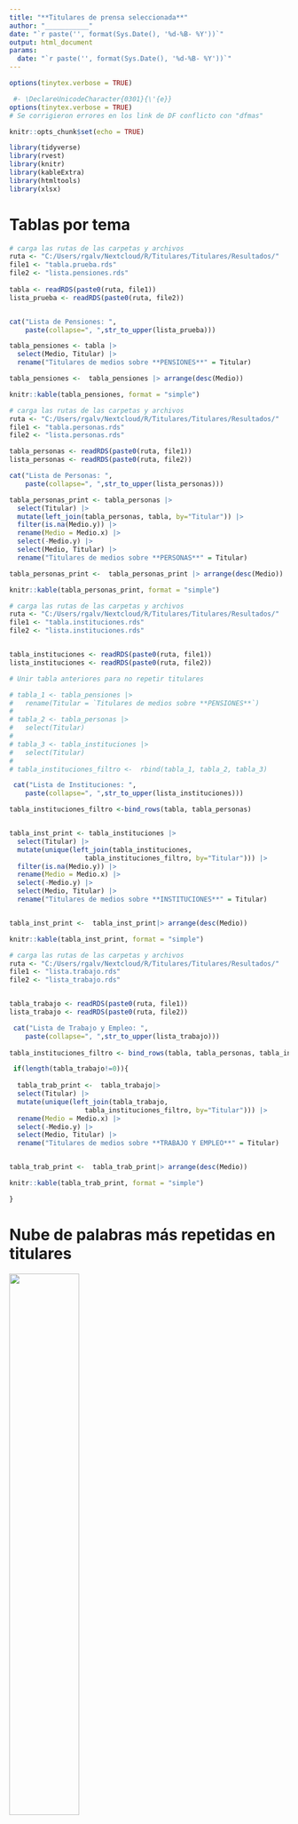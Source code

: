 ```yaml
---
title: "**Titulares de prensa seleccionada**"
author: "___________"
date: "`r paste('', format(Sys.Date(), '%d-%B- %Y'))`"
output: html_document
params:   
  date: "`r paste('', format(Sys.Date(), '%d-%B- %Y'))`"
---
```



```r
options(tinytex.verbose = TRUE)
```

```r
 #- \DeclareUnicodeCharacter{0301}{\'{e}}
options(tinytex.verbose = TRUE)
# Se corrigieron errores en los link de DF conflicto con "dfmas" 

knitr::opts_chunk$set(echo = TRUE)

library(tidyverse)
library(rvest)
library(knitr)
library(kableExtra)
library(htmltools)
library(xlsx)

```
 
# Tablas por tema
```r

# carga las rutas de las carpetas y archivos
ruta <- "C:/Users/rgalv/Nextcloud/R/Titulares/Titulares/Resultados/"
file1 <- "tabla.prueba.rds"
file2 <- "lista.pensiones.rds"
 
tabla <- readRDS(paste0(ruta, file1))
lista_prueba <- readRDS(paste0(ruta, file2))


cat("Lista de Pensiones: ",
    paste(collapse=", ",str_to_upper(lista_prueba)))

tabla_pensiones <- tabla |> 
  select(Medio, Titular) |> 
  rename("Titulares de medios sobre **PENSIONES**" = Titular) 

tabla_pensiones <-  tabla_pensiones |> arrange(desc(Medio))

knitr::kable(tabla_pensiones, format = "simple") 
```   
 
```r

# carga las rutas de las carpetas y archivos
ruta <- "C:/Users/rgalv/Nextcloud/R/Titulares/Titulares/Resultados/"
file1 <- "tabla.personas.rds"
file2 <- "lista.personas.rds"

tabla_personas <- readRDS(paste0(ruta, file1))
lista_personas <- readRDS(paste0(ruta, file2))

cat("Lista de Personas: ",
    paste(collapse=", ",str_to_upper(lista_personas)))

tabla_personas_print <- tabla_personas |> 
  select(Titular) |> 
  mutate(left_join(tabla_personas, tabla, by="Titular")) |> 
  filter(is.na(Medio.y)) |> 
  rename(Medio = Medio.x) |> 
  select(-Medio.y) |> 
  select(Medio, Titular) |> 
  rename("Titulares de medios sobre **PERSONAS**" = Titular) 

tabla_personas_print <-  tabla_personas_print |> arrange(desc(Medio))

knitr::kable(tabla_personas_print, format = "simple") 

```
 
```r

# carga las rutas de las carpetas y archivos
ruta <- "C:/Users/rgalv/Nextcloud/R/Titulares/Titulares/Resultados/"
file1 <- "tabla.instituciones.rds"
file2 <- "lista.instituciones.rds"


tabla_instituciones <- readRDS(paste0(ruta, file1))
lista_instituciones <- readRDS(paste0(ruta, file2))

# Unir tabla anteriores para no repetir titulares

# tabla_1 <- tabla_pensiones |> 
#   rename(Titular = `Titulares de medios sobre **PENSIONES**`)
# 
# tabla_2 <- tabla_personas |> 
#   select(Titular)
# 
# tabla_3 <- tabla_instituciones |> 
#   select(Titular)
# 
# tabla_instituciones_filtro <-  rbind(tabla_1, tabla_2, tabla_3)

 cat("Lista de Instituciones: ",
    paste(collapse=", ",str_to_upper(lista_instituciones)))

tabla_instituciones_filtro <-bind_rows(tabla, tabla_personas)


tabla_inst_print <- tabla_instituciones |> 
  select(Titular) |> 
  mutate(unique(left_join(tabla_instituciones,
                   tabla_instituciones_filtro, by="Titular"))) |> 
  filter(is.na(Medio.y)) |> 
  rename(Medio = Medio.x) |> 
  select(-Medio.y) |> 
  select(Medio, Titular) |> 
  rename("Titulares de medios sobre **INSTITUCIONES**" = Titular) 


tabla_inst_print <-  tabla_inst_print|> arrange(desc(Medio))

knitr::kable(tabla_inst_print, format = "simple") 


```


```r

# carga las rutas de las carpetas y archivos
ruta <- "C:/Users/rgalv/Nextcloud/R/Titulares/Titulares/Resultados/"
file1 <- "lista.trabajo.rds"
file2 <- "lista_trabajo.rds"


tabla_trabajo <- readRDS(paste0(ruta, file1))
lista_trabajo <- readRDS(paste0(ruta, file2))

 cat("Lista de Trabajo y Empleo: ",
    paste(collapse=", ",str_to_upper(lista_trabajo)))
 
tabla_instituciones_filtro <- bind_rows(tabla, tabla_personas, tabla_instituciones)

 if(length(tabla_trabajo!=0)){
 
  tabla_trab_print <-  tabla_trabajo|> 
  select(Titular) |> 
  mutate(unique(left_join(tabla_trabajo,
                   tabla_instituciones_filtro, by="Titular"))) |> 
  rename(Medio = Medio.x) |> 
  select(-Medio.y) |> 
  select(Medio, Titular) |> 
  rename("Titulares de medios sobre **TRABAJO Y EMPLEO**" = Titular) 


tabla_trab_print <-  tabla_trab_print|> arrange(desc(Medio))

knitr::kable(tabla_trab_print, format = "simple") 

}


```


# Nube de palabras más repetidas en titulares
\centering
![]("C:/Users/rgalv/Nextcloud/R/Titulares/Titulares/Resultados/nube_palabras/figura/fig_1.pdf"){width=50%}
<!-- ![](../Resultados/graf_1.png){width=50%, height=40%} -->


\blandscape

```r

# BC Dolares 
url2 <- "https://si3.bcentral.cl/indicadoressiete/secure/Serie.aspx?gcode=PRE_TCO&param=RABmAFYAWQB3AGYAaQBuAEkALQAzADUAbgBNAGgAaAAkADUAVwBQAC4AbQBYADAARwBOAGUAYwBjACMAQQBaAHAARgBhAGcAUABTAGUAdwA1ADQAMQA0AE0AawBLAF8AdQBDACQASABzAG0AXwA2AHQAawBvAFcAZwBKAEwAegBzAF8AbgBMAHIAYgBDAC4ARQA3AFUAVwB4AFIAWQBhAEEAOABkAHkAZwAxAEEARAA="

ind <- read_html(url2)   
  
ind2 <- ind |>  html_elements(".table")  

table <- ind2 |>  html_elements(".table") |> html_table()

tabla_dolar <- table[[1]] |> janitor::clean_names()

 

td_ene<- tabla_dolar |> 
  select(da_a, enero) |> 
  rename(dia=da_a,
         Dolar= enero) |> 
  filter(dia>=1)


#BC Euros
url2_eu <- "https://si3.bcentral.cl/indicadoressiete/secure/Serie.aspx?gcode=PRE_EUR&param=cgBnAE8AOQBlAGcAIwBiAFUALQBsAEcAYgBOAEkASQBCAEcAegBFAFkAeABkADgASAA2AG8AdgB2AFMAUgBYADIAQwBzAEEARQBMAG8ASgBWADQATABrAGQAZAB1ADIAeQBBAFAAZwBhADIAbABWAHcAXwBXAGgATAAkAFIAVAB1AEIAbAB3AFoAdQBRAFgAZwA5AHgAdgAwACQATwBZADcAMwAuAGIARwBFAFIASwAuAHQA"

ind_eu <- read_html(url2_eu)   
  
ind2_eu <- ind_eu |>  html_elements(".table")  

table_eu <- ind2_eu |>  html_elements(".table") |> html_table()

tabla_eu<- table_eu[[1]] |> janitor::clean_names()

teu_ene <- tabla_eu |> 
  select(da_a, enero) |> 
  rename(dia=da_a,
         Euro= enero) |> 
  filter(dia>=1)


#BC UF
# url2_UF <- "https://si3.bcentral.cl/indicadoressiete/secure/Serie.aspx?gcode=UF&param=RABmAFYAWQB3AGYAaQBuAEkALQAzADUAbgBNAGgAaAAkADUAVwBQAC4AbQBYADAARwBOAGUAYwBjACMAQQBaAHAARgBhAGcAUABTAGUAYwBsAEMAMQA0AE0AawBLAF8AdQBDACQASABzAG0AXwA2AHQAawBvAFcAZwBKAEwAegBzAF8AbgBMAHIAYgBDAC4ARQA3AFUAVwB4AFIAWQBhAEEAOABkAHkAZwAxAEEARAA%3d"
# 
# ind_UF <- read_html(url2_UF)   
#   
# ind2_UF <- ind_UF |>  html_elements('.table')  
# 
# table_UF <- ind2_UF |>  html_elements(".table") |> html_table()
# 
# tabla_UF <- table_UF[[1]] |> janitor::clean_names()
# 
# tUF_ago<- tabla_UF |> 
#   select(da_a, enero) |> 
#   rename(dia=da_a,
#          UF=enero) |> 
#   filter(dia>=1)


# UF SII
library(rvest)
url_sii <- "https://www.sii.cl/valores_y_fechas/uf/uf2023.htm"

pag_sii <- read_html(url_sii)

sii_tabla <- pag_sii |> html_elements(".table")

tabla_sii <- sii_tabla[[2]] |> html_table() |> janitor::clean_names()

dia_fin <- tabla_sii |>  
  filter(enero_5==31) |> 
  select(enero_5, enero_6)


t1 <- tabla_sii |> select(enero, enero_2) |> rename(dia = enero,
                                                            UF = enero_2)
t2 <- tabla_sii |> select(enero_3, enero_4) |>  rename(dia = enero_3,
                                                            UF = enero_4)
t3 <- tabla_sii |> select(enero_5, enero_6) |>  rename(dia = enero_5,
                                                            UF = enero_6)
 

tUF_sii <- bind_rows(t1,t2,t3) |> 
  filter(!is.na(dia))

tabla_ind <- Reduce(merge, list(td_ene, teu_ene, tUF_sii))


kable(tabla_ind, booktabs=TRUE, format = "simple", caption = "Indicadores Banco Central, desde el 1 de enero 2023") 

beepr::beep(11)
```

\elandscape




# Noticias nacionales seleccionadas

```r

ruta <- "C:/Users/rgalv/Nextcloud/R/Titulares/Titulares/Resultados/"
file1 <- "tf_medios_nac.rds"

tabla_med_nac<- readRDS(paste0(ruta, file1))

tabla_filtro <- bind_rows(tabla, tabla_instituciones,
                         tabla_personas, tabla_trabajo) |> 
  mutate(filtro="si") |>  
  select(Titular, Medio, filtro)

tabla_med_nac <- tabla_med_nac |> 
  filter( !str_detect(Titular,c("Podcast")))

tabla_med_nac_print <- tabla_med_nac |> 
  left_join(tabla_filtro, by="Titular") |> 
  filter(is.na(Medio.y)) |> 
  rename( Medio = Medio.x) |> 
  select(-c(Medio.y, filtro))


tabla_med_nac_print <- tabla_med_nac_print |>  arrange(desc(Medio))

kable(tabla_med_nac_print, format = "simple")


```



# Nocticias internacionales seleccionadas
 
```r

ruta <- "C:/Users/rgalv/Nextcloud/R/Titulares/Titulares/Resultados/"
file1 <- "tf_medios_ext.rds"

tabla_med_ext<- readRDS(paste0(ruta, file1))

tabla_med_ext <- tabla_med_ext |>  arrange(desc(Medio))

kable(tabla_med_ext, format = "simple")


```

```r

###TABLA DF
url= "https://www.df.cl/"

pagina <- read_html(url) |> html_elements('h2') 

tabladf <- tibble(
  Titular = pagina |> html_elements('a') 
                  |> html_text2(),
  Link = paste0("",
                str_squish(pagina |> html_elements('a') 
                               |> html_attr('href')))
    ) |> 
  mutate(Link = case_when(
    !str_detect(Link, 	"https://" ) ~ paste0("https://www.df.cl", Link), 
    TRUE~as.character(Link)
  ))

tabla1 <- tabladf |> 
filter(!str_detect(Titular, "Dólar en Chile cierra" )) |> distinct() |> 
  mutate(Titular = str_sub(Titular,start = 0 ,end = 110)) |> 
  mutate(Link=paste0("[","Link","]","(",Link,")"))|> 
  mutate(Titular=str_conv(Titular,encoding = "UTF-8"), 
  Titular=str_replace_all(Titular, "′", " "),
  Titular=str_replace_all(Titular, "″", " ")) 


knitr::kable(tabla1, format = "simple")
```

